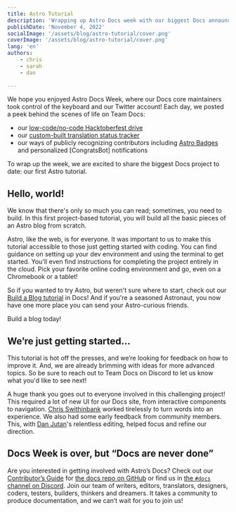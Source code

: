 ```yaml
---
title: Astro Tutorial
description: 'Wrapping up Astro Docs week with our biggest Docs announcement to date: our first Astro Tutorial.'
publishDate: 'November 4, 2022'
socialImage: '/assets/blog/astro-tutorial/cover.png'
coverImage: '/assets/blog/astro-tutorial/cover.png'
lang: 'en'
authors:
    - chris
    - sarah
    - dan
    
---
```



We hope you enjoyed Astro Docs Week, where our Docs core maintainers took control of the keyboard and our Twitter account! Each day, we posted a peek behind the scenes of life on Team Docs:

- our [low-code/no-code Hacktoberfest drive](https://twitter.com/astrodotbuild/status/1587160080717434881)
- our [custom-built translation status tracker](https://twitter.com/astrodotbuild/status/1587547028258582528)
- our ways of publicly recognizing contributors including [Astro Badges](https://twitter.com/astrodotbuild/status/1587901468585205760) and personalized [CongratsBot] notifications

To wrap up the week, we are excited to share the biggest Docs project to date: our first Astro tutorial.


## Hello, world!

We know that there's only so much you can read; sometimes, you need to build. In this first project-based tutorial, you will build all the basic pieces of an Astro blog from scratch.

Astro, like the web, is for everyone. It was important to us to make this tutorial accessible to those just getting started with coding. You can find guidance on setting up your dev environment and using the terminal to get started. You'll even find instructions for completing the project entirely in the cloud. Pick your favorite online coding environment and go, even on a Chromebook or a tablet!

So if you wanted to try Astro, but weren't sure where to start, check out our [Build a Blog tutorial](https://docs.astro.build/en/tutorial/0-introduction/) in Docs! And if you're a seasoned Astronaut, you now have one more place you can send your Astro-curious friends.

<CTA primary href="https://docs.astro.build/en/tutorial/0-introduction/">Build a blog today!</CTA>

## We’re just getting started…

This tutorial is hot off the presses, and we’re looking for feedback on how to improve it. And, we are already brimming with ideas for more advanced topics. So be sure to reach out to Team Docs on Discord to let us know what you'd like to see next!

A huge thank you goes out to everyone involved in this challenging project! This required a lot of new UI for our Docs site, from interactive components to navigation. [Chris Swithinbank](https://twitter.com/swithinbank)
 worked tirelessly to turn words into an experience. We also had some early feedback from community members. This, with [Dan Jutan](https://twitter.com/jutanium)'s relentless editing, helped focus and refine our direction.

## Docs Week is over, but “Docs are never done”

Are you interested in getting involved with Astro’s Docs? Check out our [Contributor’s Guide](https://github.com/withastro/docs/blob/main/CONTRIBUTING.md) for [the docs repo on GitHub](https://github.com/withastro/docs) or find us in [the `#docs` channel on Discord](https://astro.build/chat). Join our team of writers, editors, translators, designers, coders, testers, builders, thinkers and dreamers. It takes a community to produce documentation, and we can’t wait for you to join us!

<BlogContentImage
    src={community}
    alt="Avatars for the many, many contributors to Astro docs"
/>